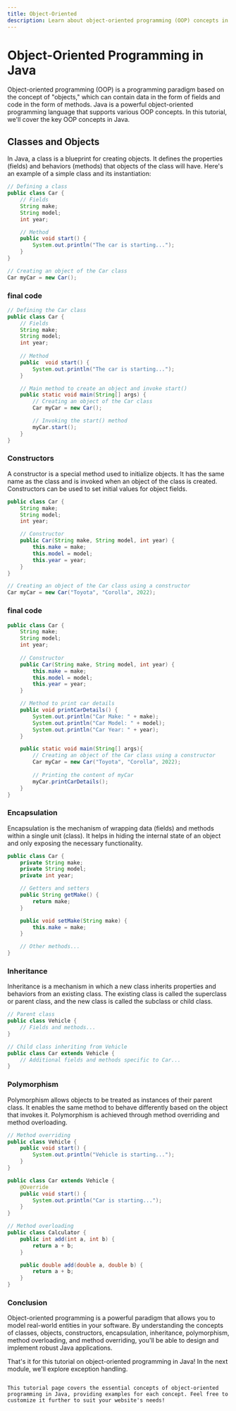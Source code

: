 ```yaml
---
title: Object-Oriented
description: Learn about object-oriented programming (OOP) concepts in Java, including classes, objects, constructors, encapsulation, inheritance, polymorphism, method overloading, and method overriding.
---
```


# Object-Oriented Programming in Java

Object-oriented programming (OOP) is a programming paradigm based on the concept of "objects," which can contain data in the form of fields and code in the form of methods. Java is a powerful object-oriented programming language that supports various OOP concepts. In this tutorial, we'll cover the key OOP concepts in Java.

## Classes and Objects

In Java, a class is a blueprint for creating objects. It defines the properties (fields) and behaviors (methods) that objects of the class will have. Here's an example of a simple class and its instantiation:

```java
// Defining a class
public class Car {
    // Fields
    String make;
    String model;
    int year;

    // Method
    public void start() {
        System.out.println("The car is starting...");
    }
}

// Creating an object of the Car class
Car myCar = new Car();
```

### final code
```java 
// Defining the Car class
public class Car {
    // Fields
    String make;
    String model;
    int year;
 
    // Method
    public  void start() {
        System.out.println("The car is starting...");
    }

    // Main method to create an object and invoke start()
    public static void main(String[] args) {
        // Creating an object of the Car class
        Car myCar = new Car();

        // Invoking the start() method
        myCar.start();
    }
}

```
### Constructors
A constructor is a special method used to initialize objects. It has the same name as the class and is invoked when an object of the class is created. Constructors can be used to set initial values for object fields.

```java
public class Car {
    String make;
    String model;
    int year;

    // Constructor
    public Car(String make, String model, int year) {
        this.make = make;
        this.model = model;
        this.year = year;
    }
}

// Creating an object of the Car class using a constructor
Car myCar = new Car("Toyota", "Corolla", 2022);
```


### final code
```java
public class Car {
    String make;
    String model;
    int year;
 
    // Constructor
    public Car(String make, String model, int year) {
        this.make = make;
        this.model = model;
        this.year = year;
    }

    // Method to print car details
    public void printCarDetails() {
        System.out.println("Car Make: " + make);
        System.out.println("Car Model: " + model);
        System.out.println("Car Year: " + year);
    }

    public static void main(String[] args){
        // Creating an object of the Car class using a constructor
        Car myCar = new Car("Toyota", "Corolla", 2022);
        
        // Printing the content of myCar
        myCar.printCarDetails();
    }
}
```
### Encapsulation
Encapsulation is the mechanism of wrapping data (fields) and methods within a single unit (class). It helps in hiding the internal state of an object and only exposing the necessary functionality.

```java
public class Car {
    private String make;
    private String model;
    private int year;

    // Getters and setters
    public String getMake() {
        return make;
    }

    public void setMake(String make) {
        this.make = make;
    }

    // Other methods...
}
```
### Inheritance
Inheritance is a mechanism in which a new class inherits properties and behaviors from an existing class. The existing class is called the superclass or parent class, and the new class is called the subclass or child class.

```java
// Parent class
public class Vehicle {
    // Fields and methods...
}

// Child class inheriting from Vehicle
public class Car extends Vehicle {
    // Additional fields and methods specific to Car...
}
```
### Polymorphism
Polymorphism allows objects to be treated as instances of their parent class. It enables the same method to behave differently based on the object that invokes it. Polymorphism is achieved through method overriding and method overloading.

```java
// Method overriding
public class Vehicle {
    public void start() {
        System.out.println("Vehicle is starting...");
    }
}

public class Car extends Vehicle {
    @Override
    public void start() {
        System.out.println("Car is starting...");
    }
}

// Method overloading
public class Calculator {
    public int add(int a, int b) {
        return a + b;
    }

    public double add(double a, double b) {
        return a + b;
    }
}
```
### Conclusion
Object-oriented programming is a powerful paradigm that allows you to model real-world entities in your software. By understanding the concepts of classes, objects, constructors, encapsulation, inheritance, polymorphism, method overloading, and method overriding, you'll be able to design and implement robust Java applications.

That's it for this tutorial on object-oriented programming in Java! In the next module, we'll explore exception handling.

```vbnet

This tutorial page covers the essential concepts of object-oriented programming in Java, providing examples for each concept. Feel free to customize it further to suit your website's needs!
```




